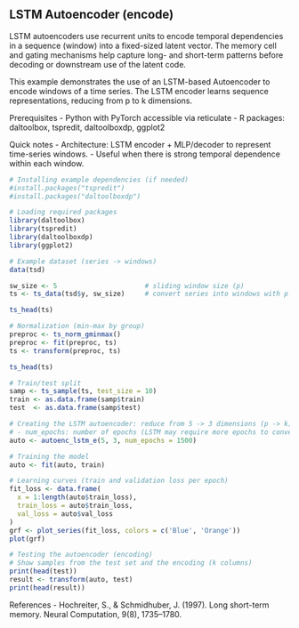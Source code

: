 ## LSTM Autoencoder (encode)

LSTM autoencoders use recurrent units to encode temporal dependencies in a sequence (window) into a fixed-sized latent vector. The memory cell and gating mechanisms help capture long- and short-term patterns before decoding or downstream use of the latent code.

This example demonstrates the use of an LSTM-based Autoencoder to encode windows of a time series. The LSTM encoder learns sequence representations, reducing from p to k dimensions.

Prerequisites
- Python with PyTorch accessible via reticulate
- R packages: daltoolbox, tspredit, daltoolboxdp, ggplot2

Quick notes
- Architecture: LSTM encoder + MLP/decoder to represent time-series windows.
- Useful when there is strong temporal dependence within each window.

```r
# Installing example dependencies (if needed)
#install.packages("tspredit")
#install.packages("daltoolboxdp")
```

```r
# Loading required packages
library(daltoolbox)
library(tspredit)
library(daltoolboxdp)
library(ggplot2)
```

```r
# Example dataset (series -> windows)
data(tsd)

sw_size <- 5                      # sliding window size (p)
ts <- ts_data(tsd$y, sw_size)     # convert series into windows with p columns

ts_head(ts)
```

```r
# Normalization (min-max by group)
preproc <- ts_norm_gminmax()
preproc <- fit(preproc, ts)
ts <- transform(preproc, ts)

ts_head(ts)
```

```r
# Train/test split
samp <- ts_sample(ts, test_size = 10)
train <- as.data.frame(samp$train)
test  <- as.data.frame(samp$test)
```

```r
# Creating the LSTM autoencoder: reduce from 5 -> 3 dimensions (p -> k)
# - num_epochs: number of epochs (LSTM may require more epochs to converge)
auto <- autoenc_lstm_e(5, 3, num_epochs = 1500)

# Training the model
auto <- fit(auto, train)
```

```r
# Learning curves (train and validation loss per epoch)
fit_loss <- data.frame(
  x = 1:length(auto$train_loss),
  train_loss = auto$train_loss,
  val_loss = auto$val_loss
)
grf <- plot_series(fit_loss, colors = c('Blue', 'Orange'))
plot(grf)
```

```r
# Testing the autoencoder (encoding)
# Show samples from the test set and the encoding (k columns)
print(head(test))
result <- transform(auto, test)
print(head(result))
```

References
- Hochreiter, S., & Schmidhuber, J. (1997). Long short-term memory. Neural Computation, 9(8), 1735–1780.
